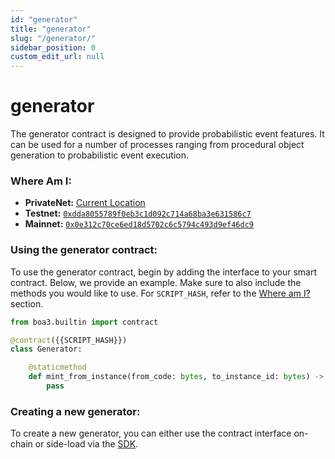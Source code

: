 ```yaml
---
id: "generator"
title: "generator"
slug: "/generator/"
sidebar_position: 0
custom_edit_url: null
---
```


# generator
The generator contract is designed to provide probabilistic event features.  It can be used for a number of processes ranging from
procedural object generation to probabilistic event execution.

### Where Am I:
* **PrivateNet:** [Current Location](https://github.com/CityOfZion/props/blob/develop/sdk/src/Generator.ts#L34)
* **Testnet:** [`0xdda8055789f0eb3c1d092c714a68ba3e631586c7`](https://dora.coz.io/contract/neo3/testnet_rc4/0xdda8055789f0eb3c1d092c714a68ba3e631586c7)
* **Mainnet:** [`0x0e312c70ce6ed18d5702c6c5794c493d9ef46dc9`](https://dora.coz.io/contract/neo3/mainnet/0x0e312c70ce6ed18d5702c6c5794c493d9ef46dc9)

### Using the generator contract:
To use the generator contract, begin by adding the interface to your smart contract.  Below, we provide an example.  Make sure to also include the methods you would like to use. For `SCRIPT_HASH`, refer to the [Where am I?](#where-am-i) section.

```python
from boa3.builtin import contract

@contract({{SCRIPT_HASH}})
class Generator:

    @staticmethod
    def mint_from_instance(from_code: bytes, to_instance_id: bytes) -> Dict[str, Any]:
        pass

```

### Creating a new generator:
To create a new generator, you can either use the contract interface on-chain or side-load via the [SDK](/docs/sdk/ts/classes/Generator#createGenerator).




